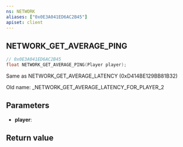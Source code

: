 ```yaml
---
ns: NETWORK
aliases: ["0x0E3A041ED6AC2B45"]
apiset: client
---
```

## NETWORK_GET_AVERAGE_PING

```c
// 0x0E3A041ED6AC2B45
float NETWORK_GET_AVERAGE_PING(Player player);
```

Same as NETWORK_GET_AVERAGE_LATENCY (0xD414BE129BB81B32)

Old name: _NETWORK_GET_AVERAGE_LATENCY_FOR_PLAYER_2

## Parameters
* **player**:

## Return value